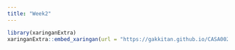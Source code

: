 ```yaml
---
title: "Week2"
---
```


```r
library(xaringanExtra)
xaringanExtra::embed_xaringan(url = "https://gakkitan.github.io/CASA0023_W2/", ratio = "16:9")
```
